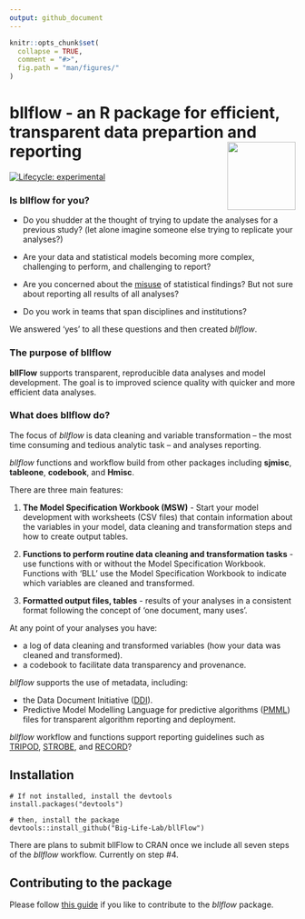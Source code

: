 ```yaml
---
output: github_document
---
```


```r
knitr::opts_chunk$set(
  collapse = TRUE,
  comment = "#>",
  fig.path = "man/figures/"
)
```
<!-- README.md is generated from README.Rmd. Please edit that file -->


# bllflow - an R package for efficient, transparent data prepartion and reporting <img src="./reference/figures/pbl-sticker.png" align="right" alt="" width="120" />

[![Lifecycle: experimental](https://img.shields.io/badge/lifecycle-experimental-orange.svg)](https://www.tidyverse.org/lifecycle/#experimental)

### Is bllflow for you?

- Do you shudder at the thought of trying to update the analyses for a previous study? (let alone imagine someone else trying to replicate your analyses?)

- Are your data and statistical models becoming more complex, challenging to perform, and challenging to report?

- Are you concerned about the [misuse](https://www.nature.com/articles/d41586-019-00857-9) of statistical findings? But not sure about reporting all results of all analyses?

- Do you work in teams that span disciplines and institutions?

We answered 'yes' to all these questions and then created _bllflow_. 

### The purpose of bllflow
**bllFlow** supports transparent, reproducible data analyses and model development. The goal is to improved science quality with quicker and more efficient data analyses. 

### What does bllflow do?
The focus of _bllflow_ is data cleaning and variable transformation -- the most time consuming and tedious analytic task -- and analyses reporting.

_bllflow_ functions and workflow build from other packages including **sjmisc**, **tableone**, **codebook**, and **Hmisc**.

There are three main features:

1) **The Model Specification Workbook (MSW)** - Start your model development with worksheets (CSV files) that contain information about the variables in your model, data cleaning and transformation steps and how to create output tables. 

1) **Functions to perform routine data cleaning and transformation tasks** - use functions with or without the Model Specification Workbook. Functions with 'BLL' use the Model Specification Workbook to indicate which variables are cleaned and transformed.  

1) **Formatted output files, tables** - results of your analyses in a consistent format following the concept of 'one document, many uses'.

At any point of your analyses you have:

- a log of data cleaning and transformed variables (how your data was cleaned and transformed).
- a codebook to facilitate data transparency and provenance.

_bllflow_ supports the use of metadata, including:

- the Data Document Initiative ([DDI](https://ddialliance.org)).
- Predictive Model Modelling Language for predictive algorithms ([PMML](http://dmg.org/pmml/v4-3/GeneralStructure.html)) files for transparent algorithm reporting and deployment.  

_bllflow_ workflow and functions support reporting guidelines such as [TRIPOD](https://www.equator-network.org/2015/01/07/guidelines-for-reporting-multivariable-prediction-models-for-individual-prognosis-or-diagnosis-tripod-published/), [STROBE](http://www.equator-network.org/reporting-guidelines/strobe/), and [RECORD](http://www.equator-network.org/reporting-guidelines/record/)?

## Installation
```
# If not installed, install the devtools
install.packages("devtools")

# then, install the package
devtools::install_github("Big-Life-Lab/bllFlow")
```
There are plans to submit bllFlow to CRAN once we include all seven steps of the _bllflow_ workflow. Currently on step #4.

## Contributing to the package

Please follow [this guide](CONTRIBUTING.md) if you like to contribute to the _bllflow_ package.